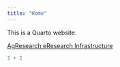 ---
title: "Home"
---

This is a Quarto website.

[AgResearch eResearch Infrastructure](https://nznesi.atlassian.net/wiki/spaces/eRI/overview?homepageId=2711650723)

```{r}
1 + 1
```

